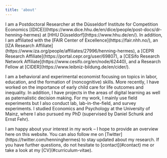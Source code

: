 ```yaml
---
title: 'about'
---
```


<p class="mt-4">
I am a Postdoctoral Researcher at the Düsseldorf Institute for Competition Economics [(DICE)](https://www.dice.hhu.de/en/dice/people/post-docs/dr-henning-hermes) at [HHU Düsseldorf](https://www.hhu.de/en/). In addition, I am affiliated with the [FAIR Center of Excellence](https://fair.nhh.no/), an [IZA Research Affiliate](https://www.iza.org/people/affiliates/27996/henning-hermes), a [CEPR Research Affiliate](https://portal.cepr.org/user/69807), a [CESifo Research Network Affiliate](https://www.cesifo.org/en/node/62440), and a Research Fellow at [CIDER](https://www.leibniz-bildung.de/en/cider/).
</p>

<p class="mt-4">
I am a behavioral and experimental economist focusing on topics in labor, education, and the formation of (noncognitive) skills. More recently, I have worked on the importance of early child care for life outcomes and inequality. In addition, I have projects in the areas of digital learning as well as paternalistic decision making. For my work, I mainly use field experiments but I also conduct lab, lab-in-the-field, and survey experiments. I studied Economics and Psychology at the University of Mainz, where I also pursued my PhD (supervised by Daniel Schunk and Ernst Fehr).
</p>


<p class="mt-4">
I am happy about your interest in my work – I hope to provide an overview here on this website. You can also follow me on [Twitter](https://twitter.com/henninghermes) to stay updated about my research. If you have further questions, do not hesitate to [contact](#contact) me or take a look at my [CV](#curriculum-vitae).
</p>
